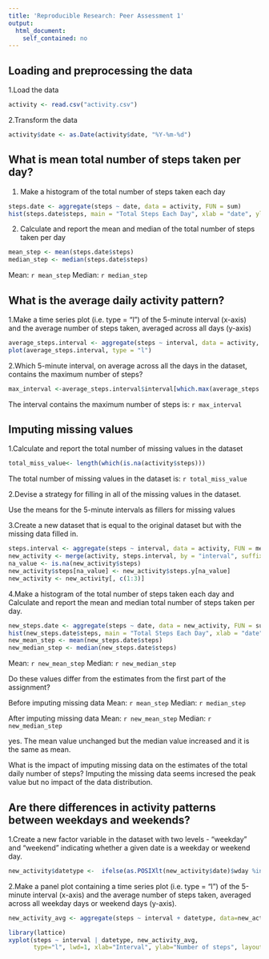 ```yaml
---
title: 'Reproducible Research: Peer Assessment 1'
output:
  html_document:
    self_contained: no
---
```


## Loading and preprocessing the data

1.Load the data 
```r
activity <- read.csv("activity.csv")
```

2.Transform the data 
```r
activity$date <- as.Date(activity$date, "%Y-%m-%d")
```

## What is mean total number of steps taken per day?


1. Make a histogram of the total number of steps taken each day
```r
steps.date <- aggregate(steps ~ date, data = activity, FUN = sum)
hist(steps.date$steps, main = "Total Steps Each Day", xlab = "date", ylab = "steps", col="blue")
```

2. Calculate and report the mean and median of the total number of steps taken per day
```r
mean_step <- mean(steps.date$steps)
median_step <- median(steps.date$steps)
```
Mean: `r mean_step`
Median: `r median_step`

## What is the average daily activity pattern?

1.Make a time series plot (i.e. type = "l") of the 5-minute interval (x-axis) and the average number of steps taken, averaged across all days (y-axis)
```r
average_steps.interval <- aggregate(steps ~ interval, data = activity, FUN = mean)
plot(average_steps.interval, type = "l")
```

2.Which 5-minute interval, on average across all the days in the dataset, contains the maximum number of steps?
```r
max_interval <-average_steps.interval$interval[which.max(average_steps.interval$steps)]
```
The interval contains the maximum number of steps is: `r max_interval`

## Imputing missing values

1.Calculate and report the total number of missing values in the dataset 

```r
total_miss_value<- length(which(is.na(activity$steps)))
```
The total number of missing values in the dataset is: `r total_miss_value` 

2.Devise a strategy for filling in all of the missing values in the dataset.
      
  Use the means for the 5-minute intervals as fillers for missing values

3.Create a new dataset that is equal to the original dataset but with the missing data filled in.
```r
steps.interval <- aggregate(steps ~ interval, data = activity, FUN = mean)
new_activity <- merge(activity, steps.interval, by = "interval", suffixes = c("", ".y"))
na_value <- is.na(new_activity$steps)
new_activity$steps[na_value] <- new_activity$steps.y[na_value]
new_activity <- new_activity[, c(1:3)]
```


4.Make a histogram of the total number of steps taken each day and Calculate and report the mean and median total number of steps taken per day.

```r
new_steps.date <- aggregate(steps ~ date, data = new_activity, FUN = sum)
hist(new_steps.date$steps, main = "Total Steps Each Day", xlab = "date", ylab = "steps", col="Red")
new_mean_step <- mean(new_steps.date$steps)
new_median_step <- median(new_steps.date$steps)
```
Mean: `r new_mean_step`
Median: `r new_median_step`

Do these values differ from the estimates from the first part of the assignment? 
  
  Before imputing missing data
  Mean: `r mean_step`
  Median: `r median_step`

  After imputing missing data
  Mean: `r new_mean_step`
  Median: `r new_median_step`
  
  yes.  The mean value unchanged but the median value increased and it is the same as mean.
  
What is the impact of imputing missing data on the estimates of the total daily number of steps?
  Imputing the missing data seems incresed the peak value but no impact of the data distribution.
  
## Are there differences in activity patterns between weekdays and weekends?

1.Create a new factor variable in the dataset with two levels - "weekday" and "weekend" indicating whether a given date is a weekday or weekend day.

```r
new_activity$datetype <-  ifelse(as.POSIXlt(new_activity$date)$wday %in% c(0,6), 'weekend', 'weekday')
```

2.Make a panel plot containing a time series plot (i.e. type = "l") of the 5-minute interval (x-axis) and the average number of steps taken, averaged across all weekday days or weekend days (y-axis).

```r
new_activity_avg <- aggregate(steps ~ interval + datetype, data=new_activity, mean)

library(lattice)
xyplot(steps ~ interval | datetype, new_activity_avg, 
       type="l", lwd=1, xlab="Interval", ylab="Number of steps", layout=c(1,2))
```
